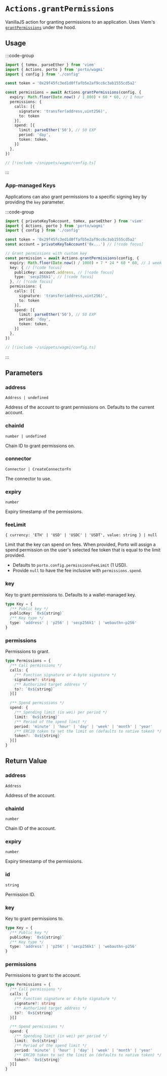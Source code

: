 # `Actions.grantPermissions`

VanillaJS action for granting permissions to an application. Uses Viem's [`grantPermissions`](/sdk/viem/WalletActions/grantPermissions) under the hood.

## Usage

:::code-group

```ts twoslash [example.ts]
import { toHex, parseEther } from 'viem'
import { Actions, porto } from 'porto/wagmi'
import { config } from './config'

const token = '0x29f45fc3ed1d0ffafb5e2af9cc6c3ab1555cd5a2'

const permissions = await Actions.grantPermissions(config, {
  expiry: Math.floor(Date.now() / 1_000) + 60 * 60, // 1 hour
  permissions: {
    calls: [{
      signature: 'transfer(address,uint256)',
      to: token
    }],
    spend: [{
      limit: parseEther('50'), // 50 EXP
      period: 'day',
      token: token,
    }]
  },
})
```

```ts twoslash [config.ts] filename="config.ts"
// [!include ~/snippets/wagmi/config.ts]
```

:::

### App-managed Keys

Applications can also grant permissions to a specific signing key by providing the `key` parameter.

:::code-group

```ts twoslash [example.ts]
import { privateKeyToAccount, toHex, parseEther } from 'viem'
import { Actions, porto } from 'porto/wagmi'
import { config } from './config'

const token = '0x29f45fc3ed1d0ffafb5e2af9cc6c3ab1555cd5a2'
const account = privateKeyToAccount('0x...') // [!code focus]

// Grant permissions with custom key
const permission = await Actions.grantPermissions(config, {
  expiry: Math.floor(Date.now() / 1000) + 7 * 24 * 60 * 60, // 1 week
  key: { // [!code focus]
    publicKey: account.address, // [!code focus]
    type: 'secp256k1', // [!code focus]
  }, // [!code focus]
  permissions: {
    calls: [{
      signature: 'transfer(address,uint256)',
      to: token
    }],
    spend: [{
      limit: parseEther('50'), // 50 EXP
      period: 'day',
      token: token,
    }]
  },
})
```

```ts twoslash [config.ts] filename="config.ts"
// [!include ~/snippets/wagmi/config.ts]
```

:::

## Parameters

### address

`Address | undefined`

Address of the account to grant permissions on. Defaults to the current account.

### chainId

`number | undefined`

Chain ID to grant permissions on.

### connector

`Connector | CreateConnectorFn`

The connector to use.

### expiry

`number`

Expiry timestamp of the permissions.

### feeLimit

`{ currency: 'ETH' | 'USD' | 'USDC' | 'USDT', value: string } | null`

Limit that the key can spend on fees. When provided,
Porto will assign a spend permission on the user's
selected fee token that is equal to the limit provided.

- Defaults to `porto.config.permissionsFeeLimit` (1 USD).
- Provide `null` to have the fee inclusive with `permissions.spend`.

### key

Key to grant permissions to. Defaults to a wallet-managed key.

```ts
type Key = {
  /** Public key */
  publicKey: `0x${string}`
  /** Key type */
  type: 'address' | 'p256' | 'secp256k1' | 'webauthn-p256'
}
```

### permissions

Permissions to grant.

```ts
type Permissions = {
  /** Call permissions */
  calls: {
    /** Function signature or 4-byte signature */
    signature?: string
    /** Authorized target address */
    to?: `0x${string}`
  }[]

  /** Spend permissions */
  spend: {
    /** Spending limit (in wei) per period */
    limit: `0x${string}`
    /** Period of the spend limit */
    period: 'minute' | 'hour' | 'day' | 'week' | 'month' | 'year'
    /** ERC20 token to set the limit on (defaults to native token) */
    token?: `0x${string}`
  }[]
}
```

## Return Value

### address

`Address`

Address of the account.

### chainId

`number`

Chain ID of the account.

### expiry

`number`

Expiry timestamp of the permissions.

### id

`string`

Permission ID.

### key

Key to grant permissions to.

```ts
type Key = {
  /** Public key */
  publicKey: `0x${string}`
  /** Key type */
  type: 'address' | 'p256' | 'secp256k1' | 'webauthn-p256'
}
```

### permissions

Permissions to grant to the account.

```ts
type Permissions = {
  /** Call permissions */
  calls: {
    /** Function signature or 4-byte signature */
    signature?: string
    /** Authorized target address */
    to?: `0x${string}`
  }[]

  /** Spend permissions */
  spend: {
    /** Spending limit (in wei) per period */
    limit: `0x${string}`
    /** Period of the spend limit */
    period: 'minute' | 'hour' | 'day' | 'week' | 'month' | 'year'
    /** ERC20 token to set the limit on (defaults to native token) */
    token?: `0x${string}`
  }[]
}
```
